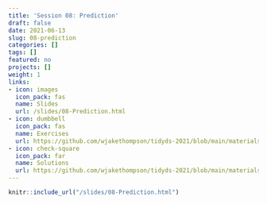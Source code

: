 ```yaml
---
title: 'Session 08: Prediction'
draft: false
date: 2021-06-13
slug: 08-prediction
categories: []
tags: []
featured: no
projects: []
weight: 1
links:
- icon: images
  icon_pack: fas
  name: Slides
  url: /slides/08-Prediction.html
- icon: dumbbell
  icon_pack: fas
  name: Exercises
  url: https://github.com/wjakethompson/tidyds-2021/blob/main/materials/exercises/08-prediction.Rmd
- icon: check-square
  icon_pack: far
  name: Solutions
  url: https://github.com/wjakethompson/tidyds-2021/blob/main/materials/solutions/08-prediction-solutions.Rmd
---
```


```r
knitr::include_url("/slides/08-Prediction.html")
```

